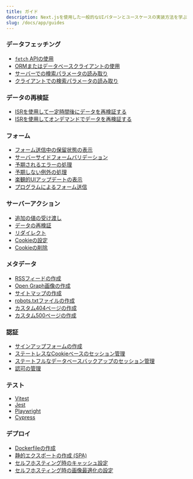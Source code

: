 ```yaml
---
title: ガイド
description: Next.jsを使用した一般的なUIパターンとユースケースの実装方法を学ぶ
slug: /docs/app/guides
---
```


### データフェッチング

- [`fetch` APIの使用](/docs/app/building-your-application/data-fetching/fetching#fetching-data-on-the-server-with-the-fetch-api)
- [ORMまたはデータベースクライアントの使用](/docs/app/building-your-application/data-fetching/fetching#fetching-data-on-the-server-with-an-orm-or-database)
- [サーバーでの検索パラメータの読み取り](/docs/app/api-reference/file-conventions/page)
- [クライアントでの検索パラメータの読み取り](/docs/app/api-reference/functions/use-search-params)

### データの再検証

- [ISRを使用して一定時間後にデータを再検証する](/docs/app/building-your-application/data-fetching/incremental-static-regeneration#time-based-revalidation)
- [ISRを使用してオンデマンドでデータを再検証する](/docs/app/building-your-application/data-fetching/incremental-static-regeneration#on-demand-revalidation-with-revalidatepath)

### フォーム

- [フォーム送信中の保留状態の表示](/docs/app/building-your-application/data-fetching/server-actions-and-mutations#pending-states)
- [サーバーサイドフォームバリデーション](/docs/app/building-your-application/data-fetching/server-actions-and-mutations#server-side-form-validation)
- [予期されるエラーの処理](/docs/app/building-your-application/routing/error-handling#handling-expected-errors-from-server-actions)
- [予期しない例外の処理](/docs/app/building-your-application/routing/error-handling#uncaught-exceptions)
- [楽観的UIアップデートの表示](/docs/app/building-your-application/data-fetching/server-actions-and-mutations#optimistic-updates)
- [プログラムによるフォーム送信](/docs/app/building-your-application/data-fetching/server-actions-and-mutations#programmatic-form-submission)

### サーバーアクション

- [追加の値の受け渡し](/docs/app/building-your-application/data-fetching/server-actions-and-mutations#passing-additional-arguments)
- [データの再検証](/docs/app/building-your-application/data-fetching/server-actions-and-mutations#revalidating-data)
- [リダイレクト](/docs/app/building-your-application/data-fetching/server-actions-and-mutations#redirecting)
- [Cookieの設定](/docs/app/api-reference/functions/cookies#setting-a-cookie)
- [Cookieの削除](/docs/app/api-reference/functions/cookies#deleting-cookies)

### メタデータ

- [RSSフィードの作成](/docs/app/building-your-application/routing/route-handlers#non-ui-responses)
- [Open Graph画像の作成](/docs/app/api-reference/file-conventions/metadata/opengraph-image)
- [サイトマップの作成](/docs/app/api-reference/file-conventions/metadata/sitemap)
- [robots.txtファイルの作成](/docs/app/api-reference/file-conventions/metadata/robots)
- [カスタム404ページの作成](/docs/app/api-reference/file-conventions/not-found)
- [カスタム500ページの作成](/docs/app/api-reference/file-conventions/error)

### 認証

- [サインアップフォームの作成](/docs/app/guides/authentication#sign-up-and-login-functionality)
- [ステートレスなCookieベースのセッション管理](/docs/app/guides/authentication#stateless-sessions)
- [ステートフルなデータベースバックアップのセッション管理](/docs/app/guides/authentication#database-sessions)
- [認可の管理](/docs/app/guides/authentication#authorization)

### テスト

- [Vitest](/docs/app/guides/testing/vitest)
- [Jest](/docs/app/guides/testing/jest)
- [Playwright](/docs/app/guides/testing/playwright)
- [Cypress](/docs/app/guides/testing/cypress)

### デプロイ

- [Dockerfileの作成](/docs/app/getting-started/deploying#docker)
- [静的エクスポートの作成 (SPA)](/docs/app/guides/static-exports)
- [セルフホスティング時のキャッシュ設定](/docs/app/guides/self-hosting#configuring-caching)
- [セルフホスティング時の画像最適化の設定](/docs/app/guides/self-hosting#image-optimization)
